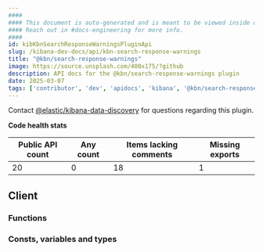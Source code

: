 ```yaml
---
####
#### This document is auto-generated and is meant to be viewed inside our experimental, new docs system.
#### Reach out in #docs-engineering for more info.
####
id: kibKbnSearchResponseWarningsPluginApi
slug: /kibana-dev-docs/api/kbn-search-response-warnings
title: "@kbn/search-response-warnings"
image: https://source.unsplash.com/400x175/?github
description: API docs for the @kbn/search-response-warnings plugin
date: 2025-03-07
tags: ['contributor', 'dev', 'apidocs', 'kibana', '@kbn/search-response-warnings']
---
```




Contact [@elastic/kibana-data-discovery](https://github.com/orgs/elastic/teams/kibana-data-discovery) for questions regarding this plugin.

**Code health stats**

| Public API count  | Any count | Items lacking comments | Missing exports |
|-------------------|-----------|------------------------|-----------------|
| 20 | 0 | 18 | 1 |

## Client

### Functions
<DocDefinitionList data={kbnSearchResponseWarningsObj.client.functions}/>

### Consts, variables and types
<DocDefinitionList data={kbnSearchResponseWarningsObj.client.misc}/>

